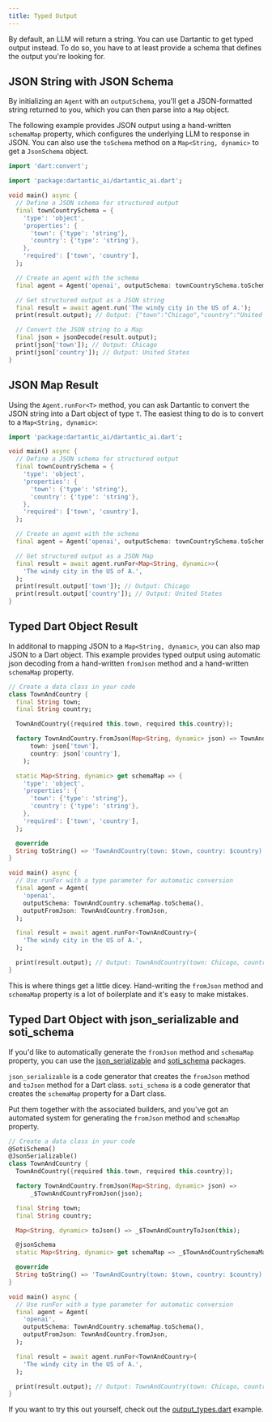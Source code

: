 ```yaml
---
title: Typed Output
---
```


By default, an LLM will return a string. You can use Dartantic to get typed
output instead. To do so, you have to at least provide a schema that defines the
output you're looking for.

## JSON String with JSON Schema

By initializing an `Agent` with an `outputSchema`, you'll get a JSON-formatted
string returned to you, which you can then parse into a `Map` object.

The following example provides JSON output using a hand-written `schemaMap`
property, which configures the underlying LLM to response in JSON. You can also
use the `toSchema` method on a `Map<String, dynamic>` to get a `JsonSchema`
object.

```dart
import 'dart:convert';

import 'package:dartantic_ai/dartantic_ai.dart';

void main() async {
  // Define a JSON schema for structured output
  final townCountrySchema = {
    'type': 'object',
    'properties': {
      'town': {'type': 'string'},
      'country': {'type': 'string'},
    },
    'required': ['town', 'country'],
  };

  // Create an agent with the schema
  final agent = Agent('openai', outputSchema: townCountrySchema.toSchema());

  // Get structured output as a JSON string
  final result = await agent.run('The windy city in the US of A.');
  print(result.output); // Output: {"town":"Chicago","country":"United States"}

  // Convert the JSON string to a Map
  final json = jsonDecode(result.output);
  print(json['town']); // Output: Chicago
  print(json['country']); // Output: United States
}
``` 

## JSON Map Result

Using the `Agent.runFor<T>` method, you can ask Dartantic to convert the JSON
string into a Dart object of type `T`. The easiest thing to do is to convert to
a `Map<String, dynamic>`:

```dart
import 'package:dartantic_ai/dartantic_ai.dart';

void main() async {
  // Define a JSON schema for structured output
  final townCountrySchema = {
    'type': 'object',
    'properties': {
      'town': {'type': 'string'},
      'country': {'type': 'string'},
    },
    'required': ['town', 'country'],
  };

  // Create an agent with the schema
  final agent = Agent('openai', outputSchema: townCountrySchema.toSchema());

  // Get structured output as a JSON Map
  final result = await agent.runFor<Map<String, dynamic>>(
    'The windy city in the US of A.',
  );
  print(result.output['town']); // Output: Chicago
  print(result.output['country']); // Output: United States
}
```

## Typed Dart Object Result

In additonal to mapping JSON to a `Map<String, dynamic>`, you can also map JSON
to a Dart object. This example provides typed output using automatic json
decoding from a hand-written `fromJson` method and a hand-written `schemaMap`
property.

```dart
// Create a data class in your code
class TownAndCountry {
  final String town;
  final String country;

  TownAndCountry({required this.town, required this.country});

  factory TownAndCountry.fromJson(Map<String, dynamic> json) => TownAndCountry(
      town: json['town'],
      country: json['country'],
    );

  static Map<String, dynamic> get schemaMap => {
    'type': 'object',
    'properties': {
      'town': {'type': 'string'},
      'country': {'type': 'string'},
    },
    'required': ['town', 'country'],
  };

  @override
  String toString() => 'TownAndCountry(town: $town, country: $country)';
}

void main() async {
  // Use runFor with a type parameter for automatic conversion
  final agent = Agent(
    'openai',
    outputSchema: TownAndCountry.schemaMap.toSchema(),
    outputFromJson: TownAndCountry.fromJson,
  );

  final result = await agent.runFor<TownAndCountry>(
    'The windy city in the US of A.',
  );

  print(result.output); // Output: TownAndCountry(town: Chicago, country: US)
} 
```

This is where things get a little dicey. Hand-writing the `fromJson` method and
`schemaMap` property is a lot of boilerplate and it's easy to make mistakes.

## Typed Dart Object with json_serializable and soti_schema

If you'd like to automatically generate the `fromJson` method and `schemaMap`
property, you can use the
[json_serializable](https://pub.dev/packages/json_serializable) and
[soti_schema](https://pub.dev/packages/soti_schema) packages.

`json_serializable` is a code generator that creates the `fromJson` method and
`toJson` method for a Dart class. `soti_schema` is a code generator that creates
the `schemaMap` property for a Dart class.

Put them together with the associated builders, and you've got an automated
system for generating the `fromJson` method and `schemaMap` property.

```dart
// Create a data class in your code
@SotiSchema()
@JsonSerializable()
class TownAndCountry {
  TownAndCountry({required this.town, required this.country});

  factory TownAndCountry.fromJson(Map<String, dynamic> json) =>
      _$TownAndCountryFromJson(json);

  final String town;
  final String country;

  Map<String, dynamic> toJson() => _$TownAndCountryToJson(this);

  @jsonSchema
  static Map<String, dynamic> get schemaMap => _$TownAndCountrySchemaMap;

  @override
  String toString() => 'TownAndCountry(town: $town, country: $country)';
}

void main() async {
  // Use runFor with a type parameter for automatic conversion
  final agent = Agent(
    'openai',
    outputSchema: TownAndCountry.schemaMap.toSchema(),
    outputFromJson: TownAndCountry.fromJson,
  );

  final result = await agent.runFor<TownAndCountry>(
    'The windy city in the US of A.',
  );

  print(result.output); // Output: TownAndCountry(town: Chicago, country: US)
}
```

If you want to try this out yourself, check out the
[output_types.dart](https://github.com/csells/dartantic_ai/blob/main/example/bin/output_types.dart)
example. 